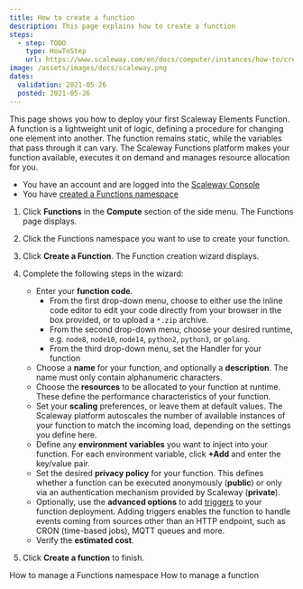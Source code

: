 ```yaml
---
title: How to create a function
description: This page explains how to create a function
steps:
  - step: TODO
    type: HowToStep
    url: https://www.scaleway.com/en/docs/computer/instances/how-to/create-a-function
image: /assets/images/docs/scaleway.png
dates:
  validation: 2021-05-26
  posted: 2021-05-26
---
```


This page shows you how to deploy your first Scaleway Elements Function. A function is a lightweight unit of logic, defining a procedure for changing one element into another. The function remains static, while the variables that pass through it can vary. The Scaleway Functions platform makes your function available, executes it on demand and manages resource allocation for you.

<Message type="requirement">

  - You have an account and are logged into the [Scaleway Console](https://console.scaleway.com)
  - You have [created a Functions namespace](/compute/functions/how-to/create-a-functions-namespace/)

</Message>

1. Click **Functions** in the **Compute** section of the side menu. The Functions page displays.

2. Click the Functions namespace you want to use to create your function. 

3. Click **Create a Function**. The Function creation wizard displays.

  <Lightbox src="scaleway-create-a-function.png" alt="" />

4. Complete the following steps in the wizard: 

    - Enter your **function code**. 
      - From the first drop-down menu, choose to either use the inline code editor to edit your code directly from your browser in the box provided, or to upload a `*.zip` archive.
      - From the second drop-down menu, choose your desired runtime, e.g. `node8`, `node10`, `node14`, `python2`, `python3`, or `golang`.
      - From the third drop-down menu, set the Handler for your function
    - Choose a **name** for your function, and optionally a **description**. The name must only contain alphanumeric characters.
    - Choose the **resources** to be allocated to your function at runtime. These define the performance characteristics of your function.
    - Set your **scaling** preferences, or leave them at default values. The Scaleway platform autoscales the number of available instances of your function to match the incoming load, depending on the settings you define here.
    - Define any **environment variables** you want to inject into your function. For each environment variable, click **+Add** and enter the key/value pair.
    - Set the desired **privacy policy** for your function. This defines whether a function can be executed anonymously (**public**) or only via an authentication mechanism provided by Scaleway (**private**). 
    - Optionally, use the **advanced options** to add [triggers](/compute/functions/concepts/#trigger) to your function deployment. Adding triggers enables the function to handle events coming from sources other than an HTTP endpoint, such as CRON (time-based jobs), MQTT queues and more. 
    - Verify the **estimated cost**.

5. Click **Create a function** to finish.

<Navigation title="See Also">
  <PreviousButton to="/compute/functions/how-to/manage-a-functions-namespace/">How to manage a Functions namespace</PreviousButton>
  <NextButton to="/compute/functions/how-to/manage-a-function/">How to manage a function</NextButton>
</Navigation>
